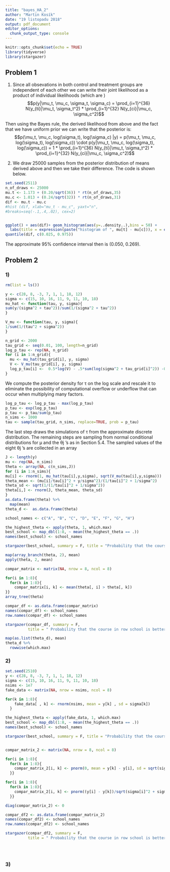 ---
title: "bayes_HA_2"
author: "Martin Kosík"
date: "19 listopadu 2018"
output: pdf_document
editor_options: 
  chunk_output_type: console
---

```{r setup, include=FALSE}
knitr::opts_chunk$set(echo = TRUE)
library(tidyverse)
library(stargazer)
```
## Problem 1
1. Since all obsevations in both control and treatment groups are independent of each other we can write their joint likelihood as a product of individual likelihoods (which are )
$$p(y|\mu_t, \mu_c, \sigma_t, \sigma_c) = \prod_{i=1}^{36} N(y_{ti}|\mu_t, \sigma_t^2) * \prod_{i=1}^{32} N(y_{ci}|\mu_c, \sigma_c^2)$$

Then using the Bayes rule, the derived likelihood from above and the fact that we have uniform prior we can write that the posterior is:
$$p(\mu_t, \mu_c, log(\sigma_t), log(\sigma_c) |y) = p(\mu_t, \mu_c, log(\sigma_t), log(\sigma_c)) \cdot p(y|\mu_t, \mu_c, log(\sigma_t), log(\sigma_c)) = 
1 * \prod_{i=1}^{36} N(y_{ti}|\mu_t, \sigma_t^2) * \prod_{i=1}^{32} N(y_{ci}|\mu_c, \sigma_c^2)$$

2. We draw 25000 samples from the posterior distribution of means derived above and then we take their difference. The code is shown below.

```{r}
set.seed(2511)
n_of_draws <- 25000
mu.t <- 1.173 + (0.20/sqrt(36)) * rt(n_of_draws,35)
mu.c <- 1.013 + (0.24/sqrt(32)) * rt(n_of_draws,31)
dif <- mu.t - mu.c
#hist (dif, xlab="mu_t - mu_c", yaxt="n",
#breaks=seq(-.1,.4,.02), cex=2)


ggplot() + aes(dif)+ geom_histogram(aes(y=..density..),bins = 50) + 
  labs(title = expression(paste("histogram of ", mu[t] - mu[c])), x = expression(mu[t] - mu[c])) +  theme_light()
quantile(dif, c(0.025, 0.975))

```

The approximate 95% confidence interval then is (0.050, 0.269). 


## Problem 2
### 1)


```{r cars}
rm(list = ls())

y <- c(28, 8, -3, 7, 1, 1, 18, 12)
sigma <- c(15, 10, 16, 11, 9, 11, 10, 18)
mu_hat <- function(tau, y, sigma){
sum(y/(sigma^2 + tau^2))/sum(1/(sigma^2 + tau^2))
}

V_mu <- function(tau, y, sigma){
1/sum(1/(tau^2 + sigma^2))
}

n_grid <- 2000
tau_grid <- seq(0.01, 100, length=n_grid)
log_p_tau <- rep(NA, n_grid)
for (i in 1:n_grid){
  mu <- mu_hat(tau_grid[i], y, sigma)
  V <- V_mu(tau_grid[i], y, sigma)
  log_p_tau[i] <-  0.5*log(V) - .5*sum(log(sigma^2 + tau_grid[i]^2)) -0.5*sum((y-mu)^2/(sigma^2 + tau_grid[i]^2))
}

```
We compute the posterior density for τ on the log scale and rescale it to eliminate the possibility
of computational overflow or underflow that can occur when multiplying many factors.

```{r}
log_p_tau <- log_p_tau - max(log_p_tau)
p_tau <- exp(log_p_tau)
p_tau <- p_tau/sum(p_tau)
n_sims <- 1000
tau <- sample(tau_grid, n_sims, replace=TRUE, prob = p_tau)
```

The last step draws the simulations of τ from the approximate discrete distribution. The
remaining steps are sampling from normal conditional distributions for µ and the θj ’s as in
Section 5.4. The sampled values of the eight θj ’s are collected in an array
```{r}
J <- length(y)
mu <- rep(NA, n_sims)
theta <- array(NA, c(n_sims,J))
for (i in 1:n_sims){
mu[i] <- rnorm(1, mu_hat(tau[i],y,sigma), sqrt(V_mu(tau[i],y,sigma)))
theta_mean <- (mu[i]/tau[i]^2 + y/sigma^2)/(1/tau[i]^2 + 1/sigma^2)
theta_sd <- sqrt(1/(1/tau[i]^2 + 1/sigma^2))
theta[i,] <- rnorm(J, theta_mean, theta_sd)
}
as.data.frame(theta) %>% 
  map(mean)
theta_d <-  as.data.frame(theta)

school_names <- c("A", "B", "C", "D", "E", "F", "G", "H")

the_highest_theta <- apply(theta, 1, which.max)
best_school <- map_dbl(1:8, ~ mean(the_highest_theta == .))
names(best_school) <- school_names

stargazer(best_school, summary = F, title = "Probability that the course is the best the 8 schools")

map(array_branch(theta, 2), mean)
apply(theta, 2, mean)

compar_matrix <- matrix(NA, nrow = 8, ncol = 8)

for(i in 1:8){
  for(k in 1:8){
    compar_matrix[i, k] <- mean(theta[, i] > theta[, k])
}}
array_tree(theta)

compar_df <- as.data.frame(compar_matrix)
names(compar_df) <- school_names
row.names(compar_df) <- school_names

stargazer(compar_df, summary = F,
          title = " Probability that the course in row school is better than that in column school")

map(as.list(theta_d), mean)
theta_d %>% 
  rowwise(which.max)
```

### 2)
```{r}
set.seed(2510)
y <- c(28, 8, -3, 7, 1, 1, 18, 12)
sigma <- c(15, 10, 16, 11, 9, 11, 10, 18)
nsims <- 1e7
fake_data <- matrix(NA, nrow = nsims, ncol = 8)

for(k in 1:8){
    fake_data[ , k] <- rnorm(nsims, mean = y[k] , sd = sigma[k])
  }

the_highest_theta <- apply(fake_data, 1, which.max)
best_school <- map_dbl(1:8, ~ mean(the_highest_theta == .))
names(best_school) <- school_names

stargazer(best_school, summary = F, title = "Probability that the course is the best the 8 schools")


compar_matrix_2 <- matrix(NA, nrow = 8, ncol = 8)

for(i in 1:8){
  for(k in 1:8){
    compar_matrix_2[i, k] <- pnorm(0, mean = y[k] - y[i], sd = sqrt(sigma[i]^2 + sigma[k]^2))
  }}

for(i in 1:8){
  for(k in 1:8){
    compar_matrix_2[i, k] <- pnorm((y[i] - y[k])/sqrt(sigma[i]^2 + sigma[k]^2), mean = 0, sd = 1)
  }}

diag(compar_matrix_2) <- 0

compar_df2 <- as.data.frame(compar_matrix_2)
names(compar_df2) <- school_names
row.names(compar_df2) <- school_names

stargazer(compar_df2, summary = F,
          title = " Probability that the course in row school is better than course in column school")





```

### 3)

